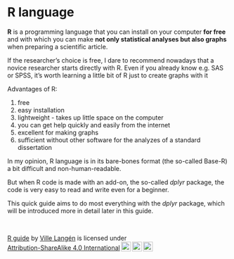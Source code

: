 
# R language

**R** is a programming language that you can install on your computer **for free** and with which you can make **not only statistical analyses but also graphs** when preparing a scientific article.

If the researcher's choice is free, I dare to recommend nowadays that a novice researcher starts directly with R. Even if you already know e.g. SAS or SPSS, it's worth learning a little bit of R just to create graphs with it

Advantages of R:

1. free
2. easy installation
3. lightweight - takes up little space on the computer
3. you can get help quickly and easily from the internet
4. excellent for making graphs
5. sufficient without other software for the analyzes of a standard dissertation

In my opinion, R language is in its bare-bones format (the so-called Base-R) a bit difficult and non-human-readable.

But when R code is made with an add-on, the so-called *dplyr* package, the code is very easy to read and write even for a beginner.

This quick guide aims to do most everything with the *dplyr* package, which will be introduced more in detail later in this guide.


<br>
<p xmlns:cc="http://creativecommons.org/ns#" xmlns:dct="http://purl.org/dc/terms/"><a property="dct:title" rel="cc:attributionURL" href="https://vldesign.kapsi.fi/r-guide-in-english/">R guide</a> by <a rel="cc:attributionURL dct:creator" property="cc:attributionName" href="http://www.linkedin.com/in/ville-langen">Ville Langén</a> is licensed under <a href="http://creativecommons.org/licenses/by-sa/4.0/?ref=chooser-v1" target="_blank" rel="license noopener noreferrer" style="display:inline-block;">Attribution-ShareAlike 4.0 International<img style="height:22px!important;margin-left:3px;vertical-align:text-bottom;" src="https://mirrors.creativecommons.org/presskit/icons/cc.svg?ref=chooser-v1"><img style="height:22px!important;margin-left:3px;vertical-align:text-bottom;" src="https://mirrors.creativecommons.org/presskit/icons/by.svg?ref=chooser-v1"><img style="height:22px!important;margin-left:3px;vertical-align:text-bottom;" src="https://mirrors.creativecommons.org/presskit/icons/sa.svg?ref=chooser-v1"></a></p>
